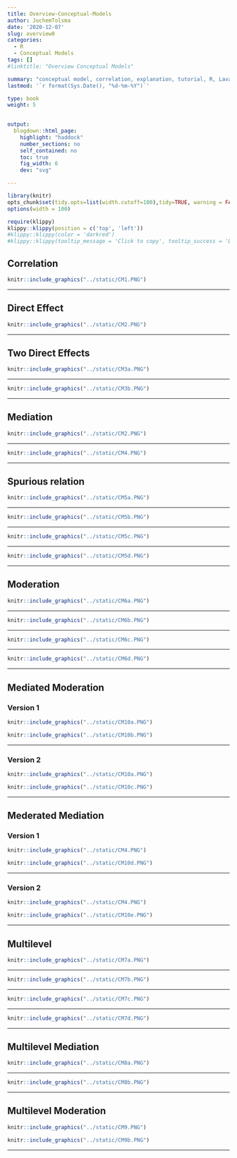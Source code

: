 ```yaml
---
title: Overview-Conceptual-Models
author: JochemTolsma
date: '2020-12-07'
slug: overview0
categories:
  - R
  - Conceptual Models
tags: []
#linktitle: "Overview Conceptual Models"

summary: "conceptual model, correlation, explanation, tutorial, R, Lavaan"
lastmod: '`r format(Sys.Date(), "%d-%m-%Y")`'

type: book
weight: 5

 
output:
  blogdown::html_page:
    highlight: "haddock"
    number_sections: no
    self_contained: no
    toc: true
    fig_width: 6
    dev: "svg"

---
```



<!--set global settings--> 
```r
library(knitr)
opts_chunk$set(tidy.opts=list(width.cutoff=100),tidy=TRUE, warning = FALSE, message = FALSE, cache=TRUE, attr.source = ".numberLines", class.source="highlightt", results= "hold")
options(width = 100)
```


<!--copy to clipboard-->
```r
require(klippy)
klippy::klippy(position = c('top', 'left'))
#klippy::klippy(color = 'darkred')
#klippy::klippy(tooltip_message = 'Click to copy', tooltip_success = 'Done')
```
<!---
https://www.w3schools.com/w3css/w3css_buttons.asp
https://www.freecodecamp.org/news/a-quick-guide-to-styling-buttons-using-css-f64d4f96337f/
--->

<!---
<style>
.btn-text-right{
	text-align: right;
}
</style>

<div class="btn-text-right">
<button onclick="window.location.href='static/index.Rmd';">download .Rmd </button>  
</div>

--->

## Correlation  

```r
knitr::include_graphics("../static/CM1.PNG")
```
---  

## Direct Effect

```r
knitr::include_graphics("../static/CM2.PNG")
```
---  

## Two Direct Effects

```r
knitr::include_graphics("../static/CM3a.PNG")
```
---  

```r
knitr::include_graphics("../static/CM3b.PNG")
```

---  

## Mediation

```r
knitr::include_graphics("../static/CM2.PNG")
```
---  

```r
knitr::include_graphics("../static/CM4.PNG")
```

---  

## Spurious relation

```r
knitr::include_graphics("../static/CM5a.PNG")
```
---  

```r
knitr::include_graphics("../static/CM5b.PNG")
```
---  

```r
knitr::include_graphics("../static/CM5c.PNG")
```
---  

```r
knitr::include_graphics("../static/CM5d.PNG")
```

---  

## Moderation  

```r
knitr::include_graphics("../static/CM6a.PNG")
```
---  

```r
knitr::include_graphics("../static/CM6b.PNG")
```
---  

```r
knitr::include_graphics("../static/CM6c.PNG")
```
---  

```r
knitr::include_graphics("../static/CM6d.PNG")
```
---  

## Mediated Moderation

### Version 1
```r
knitr::include_graphics("../static/CM10a.PNG")
```

```r
knitr::include_graphics("../static/CM10b.PNG")
```
---  

### Version 2

```r
knitr::include_graphics("../static/CM10a.PNG")
```

```r
knitr::include_graphics("../static/CM10c.PNG")
```

---

## Mederated Mediation

### Version 1
```r
knitr::include_graphics("../static/CM4.PNG")
```

```r
knitr::include_graphics("../static/CM10d.PNG")
```
---  

### Version 2

```r
knitr::include_graphics("../static/CM4.PNG")
```

```r
knitr::include_graphics("../static/CM10e.PNG")
```

---




## Multilevel  

```r
knitr::include_graphics("../static/CM7a.PNG")
```

---  

```r
knitr::include_graphics("../static/CM7b.PNG")
```
---  

```r
knitr::include_graphics("../static/CM7c.PNG")
```
---  

```r
knitr::include_graphics("../static/CM7d.PNG")
```

---  

## Multilevel Mediation

```r
knitr::include_graphics("../static/CM8a.PNG")
```

---  

```r
knitr::include_graphics("../static/CM8b.PNG")
```

---  

## Multilevel Moderation

```r
knitr::include_graphics("../static/CM9.PNG")
```


```r
knitr::include_graphics("../static/CM9b.PNG")
```

---  

